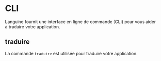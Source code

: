 # CLI

Languine fournit une interface en ligne de commande (CLI) pour vous aider à traduire votre application.

## traduire

La commande `traduire` est utilisée pour traduire votre application.

